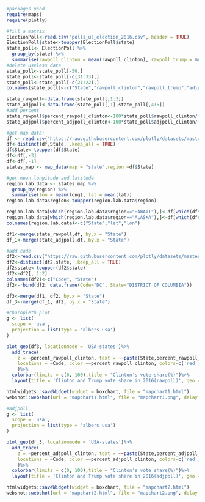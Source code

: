```r
#packages used
require(maps)
require(plotly)
```

```r
#fill a matrix
ElectionPoll<-read.csv("polls_us_election_2016.csv", header = TRUE)
ElectionPoll$state<-toupper(ElectionPoll$state)
state_poll<- ElectionPoll %>%
  group_by(state) %>%
  summarise(rawpoll_clinton = mean(rawpoll_clinton), rawpoll_trump = mean(rawpoll_trump),adjpoll_clinton = mean(adjpoll_clinton), adjpoll_trump = mean(adjpoll_trump))
#delete useless data
state_poll<-state_poll[-50,]
state_poll<-state_poll[-c(31:33),]
state_poll<-state_poll[-c(21:22),]
colnames(state_poll)<-c("State","rawpoll_clinton","rawpoll_trump","adjpoll_clinton","adjpoll_trump","percent_rawpoll_clinton","percent_adjpoll_clinton")
```

```r
state_rawpoll<-data.frame(state_poll[,1:3])
state_adjpoll<-data.frame(state_poll[,1],state_poll[,4:5])
#add percent
state_rawpoll$percent_rawpoll_clinton<-100*state_poll$rawpoll_clinton/(state_poll$rawpoll_clinton+state_poll$rawpoll_trump)
state_adjpoll$percent_adjpoll_clinton<-100*state_poll$adjpoll_clinton/(state_poll$adjpoll_clinton+state_poll$adjpoll_trump)
```

```r
#get map data:
df <- read.csv("https://raw.githubusercontent.com/plotly/datasets/master/us-cities-top-1k.csv")
df<-distinct(df,State, .keep_all = TRUE)
df$State<-toupper(df$State)
df<-df[,-3]
df<-df[,-1]
states_map <- map_data(map = "state",region =df$State)

#get mean longitude and latitude
region.lab.data <- states_map %>%
  group_by(region) %>%
  summarise(lon = mean(long), lat = mean(lat))
region.lab.data$region<-toupper(region.lab.data$region)

region.lab.data[which(region.lab.data$region=="HAWAII"),]<-df[which(df$State=="HAWAII"),]
region.lab.data[which(region.lab.data$region=="ALASKA"),]<-df[which(df$State=="ALASKA"),]
colnames(region.lab.data)<-c("State","lat","lon")

df1<-merge(state_rawpoll,df, by.x = "State")
df_1<-merge(state_adjpoll,df, by.x = "State")
```


```r
#add code
df2<-read.csv("https://raw.githubusercontent.com/plotly/datasets/master/2011_us_ag_exports.csv")
df2<-distinct(df2,state, .keep_all = TRUE)
df2$state<-toupper(df2$state)
df2<-df2[, 1:2]
colnames(df2)<-c("Code", "State")
df2<-rbind(df2, data.frame(Code="DC", State="DISTRICT OF COLUMBIA"))

df3<-merge(df1, df2, by.x = "State")
df_3<-merge(df_1, df2, by.x = "State")
```

```r
#choropleth plot
g <- list(
  scope = 'usa',
  projection = list(type = 'albers usa')
)

plot_geo(df3, locationmode = 'USA-states')%>% 
  add_trace(
    z = ~percent_rawpoll_clinton, text = ~~paste(State,percent_rawpoll_clinton , sep = "<br />"), 
    locations = ~Code, color =~percent_rawpoll_clinton, colors=c('red','white','blue')
    )%>%
  colorbar(limits = c(0, 100),title = "Clinton's vote share(%)")%>%
  layout(title = 'Clinton and Trump vote share in 2016(rawpoll)', geo = g)

htmlwidgets::saveWidget(widget = boxchart, file = "mapchart1.html")
webshot::webshot(url = "mapchart1.html", file = "mapchart1.png", delay = 1, zoom = 4, vheight = 500)
```

```r
#adjpoll
g <- list(
  scope = 'usa',
  projection = list(type = 'albers usa')
)

plot_geo(df_3, locationmode = 'USA-states')%>% 
  add_trace(
    z = ~percent_adjpoll_clinton, text = ~~paste(State,percent_adjpoll_clinton , sep = "<br />"), 
    locations = ~Code, color =~percent_adjpoll_clinton, colors=c('red','white','blue')
    )%>%
  colorbar(limits = c(0, 100),title = "Clinton's vote share(%)")%>%
  layout(title = 'Clinton and Trump vote share in 2016(adjpoll)', geo = g)

htmlwidgets::saveWidget(widget = boxchart, file = "mapchart2.html") 
webshot::webshot(url = "mapchart2.html", file = "mapchart2.png", delay = 1, zoom = 4, vheight = 500)
```

